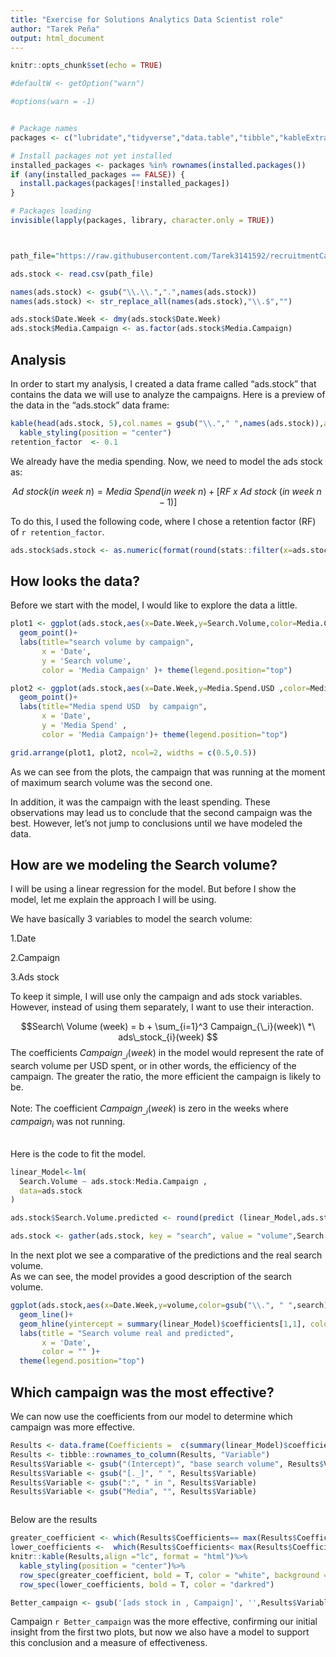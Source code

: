 ```yaml
---
title: "Exercise for Solutions Analytics Data Scientist role"
author: "Tarek Peña"
output: html_document
---
```


```r
knitr::opts_chunk$set(echo = TRUE)
```


```r
#defaultW <- getOption("warn") 

#options(warn = -1) 


# Package names
packages <- c("lubridate","tidyverse","data.table","tibble","kableExtra","knitr","gridExtra")

# Install packages not yet installed
installed_packages <- packages %in% rownames(installed.packages())
if (any(installed_packages == FALSE)) {
  install.packages(packages[!installed_packages])
}

# Packages loading
invisible(lapply(packages, library, character.only = TRUE))



path_file="https://raw.githubusercontent.com/Tarek3141592/recruitmentCandidateExercise/TarekSolution/data.csv"

ads.stock <- read.csv(path_file)

names(ads.stock) <- gsub("\\.\\.",".",names(ads.stock))
names(ads.stock) <- str_replace_all(names(ads.stock),"\\.$","")

ads.stock$Date.Week <- dmy(ads.stock$Date.Week)
ads.stock$Media.Campaign <- as.factor(ads.stock$Media.Campaign)
```

## Analysis


In order to start my analysis, I created a data frame called "ads.stock" that contains the data we will use to analyze the campaigns. Here is a preview of the data in the "ads.stock" data frame:

```r
kable(head(ads.stock, 5),col.names = gsub("\\."," ",names(ads.stock)),align ="c", format = "html")%>%
  kable_styling(position = "center")
retention_factor  <- 0.1

```

We already have the media spending. Now, we need to model the ads stock as:

$$Ad\ stock (in\ week\ n) = Media\ Spend (in\ week\ n) + [ RF\ x\ Ad\ stock\ (in\ week\ n-1) ]$$


To do this, I used the following code, where I chose a retention factor (RF) of `r retention_factor`.

```r

ads.stock$ads.stock <- as.numeric(format(round(stats::filter(x=ads.stock$Media.Spend.USD, filter=retention_factor, method="recursive"),2), scientific=FALSE))

```

## How looks the data?

Before we start with the model, I would like to explore the data a little.

```r
plot1 <- ggplot(ads.stock,aes(x=Date.Week,y=Search.Volume,color=Media.Campaign))+
  geom_point()+
  labs(title="search volume by campaign",
       x = 'Date', 
       y = 'Search volume',
       color = 'Media Campaign' )+ theme(legend.position="top")

plot2 <- ggplot(ads.stock,aes(x=Date.Week,y=Media.Spend.USD ,color=Media.Campaign))+
  geom_point()+
  labs(title="Media spend USD  by campaign",
       x = 'Date', 
       y = 'Media Spend' ,
       color = 'Media Campaign')+ theme(legend.position="top")

grid.arrange(plot1, plot2, ncol=2, widths = c(0.5,0.5))
```

As we can see from the plots, the campaign that was running at the moment of maximum search volume was the second one. 

In addition, it was the campaign with the least spending. These observations may lead us to conclude that the second campaign was the best. However, let's not jump to conclusions until we have modeled the data.


## How are we modeling the Search volume?

I will be using a linear regression for the model. But before I show the model, let me explain the approach I will be using.

We have basically 3 variables to model the search volume:

1.Date

2.Campaign

3.Ads stock

To keep it simple, I will use only the campaign and ads stock variables. However, instead of using them separately, I want to use their interaction.

$$Search\ Volume (week) = b + \sum_{i=1}^3 Campaign_{\_i}(week)\ *\ ads\_stock_{i}(week) $$
The coefficients $Campaign_{\_i}(week)$ in the model would represent the rate of search volume per USD spent, or in other words, the efficiency of the campaign. The greater the ratio, the more efficient the campaign is likely to be.
<br>
<br>
Note:  The coefficient $Campaign_{\_i}(week)$ is zero in the weeks where $campaign_i$ was not running.

<br>
Here is the code to fit the model.
<br>
```r
linear_Model<-lm(
  Search.Volume ~ ads.stock:Media.Campaign ,
  data=ads.stock
)
```

```r
ads.stock$Search.Volume.predicted <- round(predict (linear_Model,ads.stock , type='response') )

ads.stock <- gather(ads.stock, key = "search", value = "volume",Search.Volume,Search.Volume.predicted )
```

In the next plot we see a comparative of the predictions and the real search  volume. 
<br>
As we can see, the model provides a good description of the search volume.

```r
ggplot(ads.stock,aes(x=Date.Week,y=volume,color=gsub("\\.", " ",search)))+
  geom_line()+
  geom_hline(yintercept = summary(linear_Model)$coefficients[1,1], color ='darkblue' )+
  labs(title = "Search volume real and predicted",
       x = 'Date',
       color = "" )+
  theme(legend.position="top")
```

## Which campaign was the most effective?

We can now use the coefficients from our model to determine which campaign was more effective.


```r
Results <- data.frame(Coefficients =  c(summary(linear_Model)$coefficients[1:4,1]))%>%arrange(desc(Coefficients))
Results <- tibble::rownames_to_column(Results, "Variable")
Results$Variable <- gsub("(Intercept)", "base search volume", Results$Variable)
Results$Variable <- gsub("[._]", " ", Results$Variable)
Results$Variable <- gsub(":", " in ", Results$Variable)
Results$Variable <- gsub("Media", "", Results$Variable)



```


Below are the results

```r
greater_coefficient <- which(Results$Coefficients== max(Results$Coefficients[Results$Variable!='(base search volume)']) )
lower_coefficients <-  which(Results$Coefficients< max(Results$Coefficients[Results$Variable!='(base search volume)']) )
knitr::kable(Results,align ="lc", format = "html")%>%
  kable_styling(position = "center")%>%
  row_spec(greater_coefficient, bold = T, color = "white", background = "darkgreen")%>%
  row_spec(lower_coefficients, bold = T, color = "darkred")

Better_campaign <- gsub('[ads stock in , Campaign]', '',Results$Variable[greater_coefficient])


```


Campaign `r Better_campaign` was the more effective, confirming our initial insight from the first two plots, but now we also have a model to support this conclusion and a measure of effectiveness.
<br>
<br>

